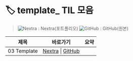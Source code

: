 # 🏷️ template_ TIL 모음

> ![Nextra](/vercel.png) : Nextra(포트폴리오)   ![GitHub](/github.png) : GitHub(원본)

| 제목 | 바로가기 | 요약 |
|------|----------|------|
| 03 Template | [Nextra](/til/til-2025/til-07/03-Template) \| [GitHub](https://github.com/MinHyeok-lee1/TIL/blob/main/2025/07/03-Template.md) |  |
